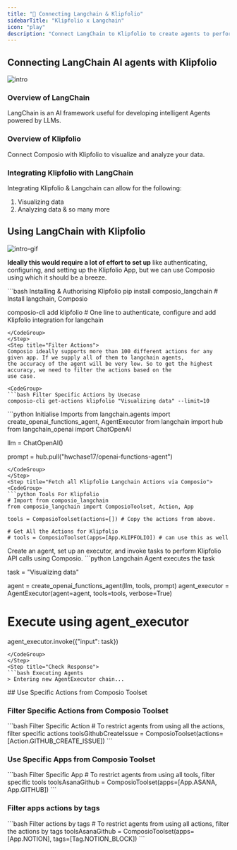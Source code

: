 ```yaml
---
title: "🚀 Connecting Langchain & Klipfolio"
sidebarTitle: "Klipfolio x Langchain"
icon: "play"
description: "Connect LangChain to Klipfolio to create agents to perform tasks using natural language"
---
```


## Connecting LangChain AI agents with Klipfolio
![intro](/media/intro.jpg)

### Overview of LangChain

LangChain is an AI framework useful for developing intelligent Agents powered by LLMs.

### Overview of Klipfolio

Connect Composio with Klipfolio to visualize and analyze your data.

### Integrating Klipfolio with LangChain

Integrating Klipfolio & Langchain can allow for the following:

1. Visualizing data
2. Analyzing data
& so many more

## Using LangChain with Klipfolio
![intro-gif](/media/intro.gif)
<Steps>
<Step title="Setting Up the Environment">

**Ideally this would require a lot of effort to set up** like authenticating, configuring, and setting up the Klipfolio App, but we can use Composio using which it should be a breeze.

<CodeGroup>
```bash Installing & Authorising Klipfolio
pip install composio_langchain # Install langchain, Composio 

composio-cli add klipfolio # One line to authenticate, configure and add Klipfolio integration for langchain
```
</CodeGroup>
</Step>
<Step title="Filter Actions">
Composio ideally supports more than 100 different actions for any given app. If we supply all of them to langchain agents, 
the accuracy of the agent will be very low. So to get the highest accuracy, we need to filter the actions based on the 
use case.

<CodeGroup>
```bash Filter Specific Actions by Usecase
composio-cli get-actions klipfolio "Visualizing data" --limit=10
```
</CodeGroup>

</Step>
<Step title="Import Base Packages">

<CodeGroup>
```python Initialise Imports
from langchain.agents import create_openai_functions_agent, AgentExecutor
from langchain import hub
from langchain_openai import ChatOpenAI


llm = ChatOpenAI()

prompt = hub.pull("hwchase17/openai-functions-agent")
```
</CodeGroup>
</Step>
<Step title="Fetch all Klipfolio Langchain Actions via Composio">
<CodeGroup>
```python Tools For Klipfolio
# Import from composio_langchain
from composio_langchain import ComposioToolset, Action, App

tools = ComposioToolset(actions=[]) # Copy the actions from above. 

# Get All the Actions for Klipfolio
# tools = ComposioToolset(apps=[App.KLIPFOLIO]) # can use this as well
```
</CodeGroup>
</Step>
<Step title="Execute the Agent">
Create an agent, set up an executor, and invoke tasks to perform Klipfolio API calls using Composio. 
<CodeGroup>
```python Langchain Agent executes the task

task = "Visualizing data"

agent = create_openai_functions_agent(llm, tools, prompt)
agent_executor = AgentExecutor(agent=agent, tools=tools, verbose=True)

# Execute using agent_executor
agent_executor.invoke({"input": task})
```
</CodeGroup>
</Step>
<Step title="Check Response">
```bash Executing Agents
> Entering new AgentExecutor chain...
```
</Step>
</Steps>
## Use Specific Actions from Composio Toolset

### Filter Specific Actions from Composio Toolset

<CodeGroup>
```bash Filter Specific Action
# To restrict agents from using all the actions, filter specific actions
toolsGithubCreateIssue = ComposioToolset(actions=[Action.GITHUB_CREATE_ISSUE])
```
</CodeGroup>

### Use Specific Apps from Composio Toolset
<CodeGroup>
```bash Filter Specific App
# To restrict agents from using all tools, filter specific tools
toolsAsanaGithub = ComposioToolset(apps=[App.ASANA, App.GITHUB])
```
</CodeGroup>

### Filter apps actions by tags 
<CodeGroup>
```bash Filter actions by tags
# To restrict agents from using all actions, filter the actions by tags
toolsAsanaGithub = ComposioToolset(apps=[App.NOTION], tags=[Tag.NOTION_BLOCK])
```
</CodeGroup>

